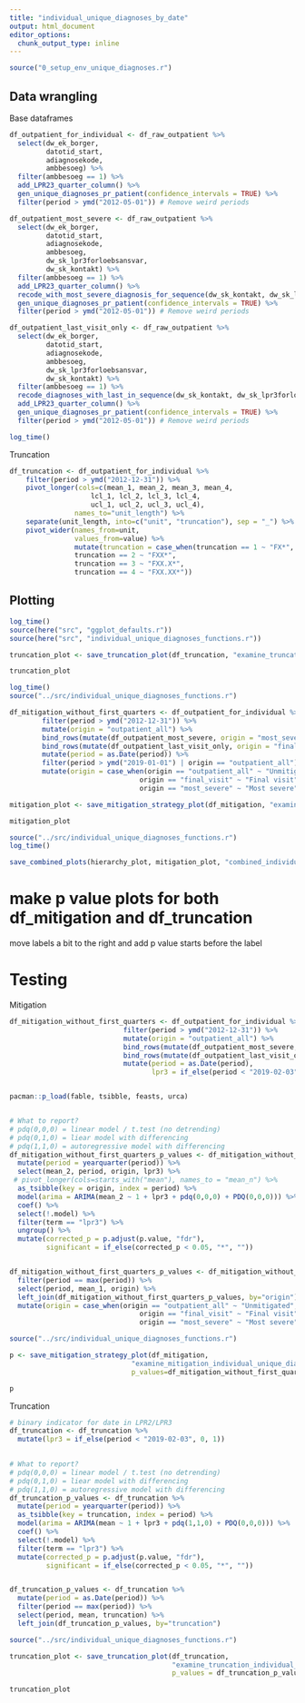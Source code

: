 ```yaml
---
title: "individual_unique_diagnoses_by_date"
output: html_document
editor_options: 
  chunk_output_type: inline
---
```


```r
source("0_setup_env_unique_diagnoses.r")
```

## Data wrangling 
Base dataframes
```r
df_outpatient_for_individual <- df_raw_outpatient %>%
  select(dw_ek_borger, 
         datotid_start, 
         adiagnosekode, 
         ambbesoeg) %>% 
  filter(ambbesoeg == 1) %>% 
  add_LPR23_quarter_column() %>% 
  gen_unique_diagnoses_pr_patient(confidence_intervals = TRUE) %>% 
  filter(period > ymd("2012-05-01")) # Remove weird periods

df_outpatient_most_severe <- df_raw_outpatient %>%
  select(dw_ek_borger, 
         datotid_start, 
         adiagnosekode, 
         ambbesoeg, 
         dw_sk_lpr3forloebsansvar, 
         dw_sk_kontakt) %>% 
  filter(ambbesoeg == 1) %>% 
  add_LPR23_quarter_column() %>% 
  recode_with_most_severe_diagnosis_for_sequence(dw_sk_kontakt, dw_sk_lpr3forloebsansvar, two_columns = TRUE) %>% 
  gen_unique_diagnoses_pr_patient(confidence_intervals = TRUE) %>% 
  filter(period > ymd("2012-05-01")) # Remove weird periods

df_outpatient_last_visit_only <- df_raw_outpatient %>%
  select(dw_ek_borger,
         datotid_start, 
         adiagnosekode, 
         ambbesoeg, 
         dw_sk_lpr3forloebsansvar,
         dw_sk_kontakt) %>% 
  filter(ambbesoeg == 1) %>% 
  recode_diagnoses_with_last_in_sequence(dw_sk_kontakt, dw_sk_lpr3forloebsansvar, two_columns = TRUE) %>% 
  add_LPR23_quarter_column() %>%
  gen_unique_diagnoses_pr_patient(confidence_intervals = TRUE) %>% 
  filter(period > ymd("2012-05-01")) # Remove weird periods

log_time()

```

Truncation
```r
df_truncation <- df_outpatient_for_individual %>% 
    filter(period > ymd("2012-12-31")) %>% 
    pivot_longer(cols=c(mean_1, mean_2, mean_3, mean_4,
                    lcl_1, lcl_2, lcl_3, lcl_4, 
                    ucl_1, ucl_2, ucl_3, ucl_4),
                names_to="unit_length") %>% 
    separate(unit_length, into=c("unit", "truncation"), sep = "_") %>% 
    pivot_wider(names_from=unit,
                values_from=value) %>% 
                mutate(truncation = case_when(truncation == 1 ~ "FX*",
                truncation == 2 ~ "FXX*",
                truncation == 3 ~ "FXX.X*",
                truncation == 4 ~ "FXX.XX*"))
```

## Plotting
```r
log_time()
source(here("src", "ggplot_defaults.r"))
source(here("src", "individual_unique_diagnoses_functions.r"))

truncation_plot <- save_truncation_plot(df_truncation, "examine_truncation_individual_unique_diagnoses_by_quarter")

truncation_plot
```

```r
log_time()
source("../src/individual_unique_diagnoses_functions.r")

df_mitigation_without_first_quarters <- df_outpatient_for_individual %>% 
        filter(period > ymd("2012-12-31")) %>% 
        mutate(origin = "outpatient_all") %>% 
        bind_rows(mutate(df_outpatient_most_severe, origin = "most_severe")) %>% 
        bind_rows(mutate(df_outpatient_last_visit_only, origin = "final_visit")) %>% 
        mutate(period = as.Date(period)) %>% 
        filter(period > ymd("2019-01-01") | origin == "outpatient_all") %>% 
        mutate(origin = case_when(origin == "outpatient_all" ~ "Unmitigated",
                                origin == "final_visit" ~ "Final visit",
                                origin == "most_severe" ~ "Most severe")) 

mitigation_plot <- save_mitigation_strategy_plot(df_mitigation, "examine_mitigation_individual_unique_diagnoses_by_quarter")

mitigation_plot
```

```r
source("../src/individual_unique_diagnoses_functions.r")
log_time()

save_combined_plots(hierarchy_plot, mitigation_plot, "combined_individual_unique_diagnoses")
```


# make p value plots for both df_mitigation and df_truncation
move labels a bit to the right and add p value starts before the label


# Testing
Mitigation
```r
df_mitigation_without_first_quarters <- df_outpatient_for_individual %>% 
                            filter(period > ymd("2012-12-31")) %>% 
                            mutate(origin = "outpatient_all") %>% 
                            bind_rows(mutate(df_outpatient_most_severe, origin = "most_severe")) %>% 
                            bind_rows(mutate(df_outpatient_last_visit_only, origin = "final_visit")) %>% 
                            mutate(period = as.Date(period),
                                   lpr3 = if_else(period < "2019-02-03", 0, 1))


pacman::p_load(fable, tsibble, feasts, urca)


# What to report? 
# pdq(0,0,0) = linear model / t.test (no detrending)
# pdq(0,1,0) = liear model with differencing
# pdq(1,1,0) = autoregressive model with differencing
df_mitigation_without_first_quarters_p_values <- df_mitigation_without_first_quarters %>% 
  mutate(period = yearquarter(period)) %>%
  select(mean_2, period, origin, lpr3) %>% 
 # pivot_longer(cols=starts_with("mean"), names_to = "mean_n") %>% 
  as_tsibble(key = origin, index = period) %>% 
  model(arima = ARIMA(mean_2 ~ 1 + lpr3 + pdq(0,0,0) + PDQ(0,0,0))) %>% 
  coef() %>% 
  select(!.model) %>% 
  filter(term == "lpr3") %>%
  ungroup() %>% 
  mutate(corrected_p = p.adjust(p.value, "fdr"),
         significant = if_else(corrected_p < 0.05, "*", "")) 


df_mitigation_without_first_quarters_p_values <- df_mitigation_without_first_quarters %>% 
  filter(period == max(period)) %>% 
  select(period, mean_1, origin) %>% 
  left_join(df_mitigation_without_first_quarters_p_values, by="origin") %>% 
  mutate(origin = case_when(origin == "outpatient_all" ~ "Unmitigated",
                                origin == "final_visit" ~ "Final visit",
                                origin == "most_severe" ~ "Most severe")) 

```


```r
source("../src/individual_unique_diagnoses_functions.r")

p <- save_mitigation_strategy_plot(df_mitigation, 
                              "examine_mitigation_individual_unique_diagnoses_by_quarter_p_values", 
                              p_values=df_mitigation_without_first_quarters_p_values)

p
```




Truncation
```r

# binary indicator for date in LPR2/LPR3
df_truncation <- df_truncation %>% 
  mutate(lpr3 = if_else(period < "2019-02-03", 0, 1)) 
  

# What to report? 
# pdq(0,0,0) = linear model / t.test (no detrending)
# pdq(0,1,0) = liear model with differencing
# pdq(1,1,0) = autoregressive model with differencing
df_truncation_p_values <- df_truncation %>% 
  mutate(period = yearquarter(period)) %>% 
  as_tsibble(key = truncation, index = period) %>% 
  model(arima = ARIMA(mean ~ 1 + lpr3 + pdq(1,1,0) + PDQ(0,0,0))) %>% 
  coef() %>% 
  select(!.model) %>% 
  filter(term == "lpr3") %>%
  mutate(corrected_p = p.adjust(p.value, "fdr"),
         significant = if_else(corrected_p < 0.05, "*", "")) 


df_truncation_p_values <- df_truncation %>% 
  mutate(period = as.Date(period)) %>% 
  filter(period == max(period)) %>% 
  select(period, mean, truncation) %>% 
  left_join(df_truncation_p_values, by="truncation") 

```

```r
source("../src/individual_unique_diagnoses_functions.r")

truncation_plot <- save_truncation_plot(df_truncation, 
                                        "examine_truncation_individual_unique_diagnoses_by_quarter_p_values",
                                        p_values = df_truncation_p_values)

truncation_plot
```

